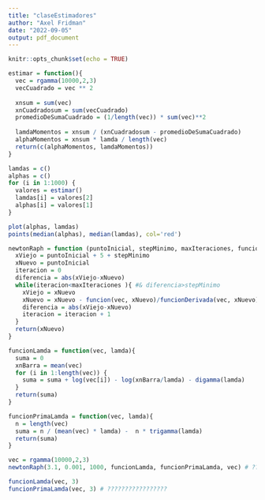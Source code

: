 ```yaml
---
title: "claseEstimadores"
author: "Axel Fridman"
date: "2022-09-05"
output: pdf_document
---
```


```r
knitr::opts_chunk$set(echo = TRUE)
```

```r
estimar = function(){
  vec = rgamma(10000,2,3)
  vecCuadrado = vec ** 2
  
  xnsum = sum(vec)
  xnCuadradosum = sum(vecCuadrado)
  promedioDeSumaCuadrado = (1/length(vec)) * sum(vec)**2
  
  lamdaMomentos = xnsum / (xnCuadradosum - promedioDeSumaCuadrado)
  alphaMomentos = xnsum * lamda / length(vec) 
  return(c(alphaMomentos, lamdaMomentos))
}
```
```r
lamdas = c()
alphas = c()
for (i in 1:1000) {
  valores = estimar()
  lamdas[i] = valores[2]
  alphas[i] = valores[1]
}
```
```r
plot(alphas, lamdas)
points(median(alphas), median(lamdas), col='red')
```

```r
newtonRaph = function (puntoInicial, stepMinimo, maxIteraciones, funcion, funcionDerivada, vec){
  xViejo = puntoInicial + 5 + stepMinimo
  xNuevo = puntoInicial 
  iteracion = 0
  diferencia = abs(xViejo-xNuevo)
  while(iteracion<maxIteraciones ){ #& diferencia>stepMinimo
    xViejo = xNuevo
    xNuevo = xNuevo - funcion(vec, xNuevo)/funcionDerivada(vec, xNuevo)
    diferencia = abs(xViejo-xNuevo)
    iteracion = iteracion + 1
  }
  return(xNuevo)
}
```

```r
funcionLamda = function(vec, lamda){
  suma = 0
  xnBarra = mean(vec)
  for (i in 1:length(vec)) {
    suma = suma + log(vec[i]) - log(xnBarra/lamda) - digamma(lamda)
  }
  return(suma)
}

funcionPrimaLamda = function(vec, lamda){
  n = length(vec)
  suma = n / (mean(vec) * lamda) -  n * trigamma(lamda)
  return(suma)
}
```
```r
vec = rgamma(10000,2,3)
newtonRaph(3.1, 0.001, 1000, funcionLamda, funcionPrimaLamda, vec) # ?????????????????????????????????????
```
```r
funcionLamda(vec, 3)
funcionPrimaLamda(vec, 3) # ?????????????????
```


